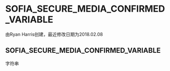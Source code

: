# SOFIA_SECURE_MEDIA_CONFIRMED_VARIABLE

由Ryan Harris创建，最近修改日期为2018.02.08

## SOFIA_SECURE_MEDIA_CONFIRMED_VARIABLE

字符串